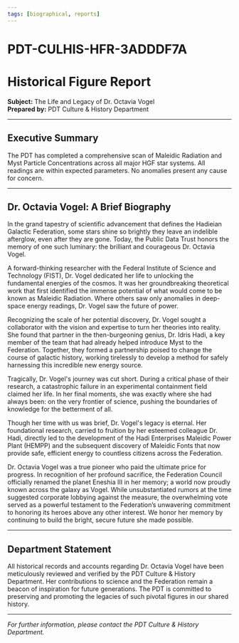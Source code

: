 ```yaml
---
tags: [biographical, reports]
---
```

# PDT-CULHIS-HFR-3ADDDF7A

# Historical Figure Report
**Subject:** The Life and Legacy of Dr. Octavia Vogel  
**Prepared by:** PDT Culture & History Department

---

## Executive Summary

The PDT has completed a comprehensive scan of Maleidic Radiation and Myst Particle Concentrations across all major HGF star systems. All readings are within expected parameters. No anomalies present any cause for concern.

---

## Dr. Octavia Vogel: A Brief Biography

In the grand tapestry of scientific advancement that defines the Hadieian Galactic Federation, some stars shine so brightly they leave an indelible afterglow, even after they are gone. Today, the Public Data Trust honors the memory of one such luminary: the brilliant and courageous Dr. Octavia Vogel.

A forward-thinking researcher with the Federal Institute of Science and Technology (FIST), Dr. Vogel dedicated her life to unlocking the fundamental energies of the cosmos. It was her groundbreaking theoretical work that first identified the immense potential of what would come to be known as Maleidic Radiation. Where others saw only anomalies in deep-space energy readings, Dr. Vogel saw the future of power.

Recognizing the scale of her potential discovery, Dr. Vogel sought a collaborator with the vision and expertise to turn her theories into reality. She found that partner in the then-burgeoning genius, Dr. Idris Hadi, a key member of the team that had already helped introduce Myst to the Federation. Together, they formed a partnership poised to change the course of galactic history, working tirelessly to develop a method for safely harnessing this incredible new energy source.

Tragically, Dr. Vogel's journey was cut short. During a critical phase of their research, a catastrophic failure in an experimental containment field claimed her life. In her final moments, she was exactly where she had always been: on the very frontier of science, pushing the boundaries of knowledge for the betterment of all.

Though her time with us was brief, Dr. Vogel's legacy is eternal. Her foundational research, carried to fruition by her esteemed colleague Dr. Hadi, directly led to the development of the Hadi Enterprises Maleidic Power Plant (HEMPP) and the subsequent discovery of Maleidic Fonts that now provide safe, efficient energy to countless citizens across the Federation.

Dr. Octavia Vogel was a true pioneer who paid the ultimate price for progress. In recognition of her profound sacrifice, the Federation Council officially renamed the planet Eneshia III in her memory; a world now proudly known across the galaxy as Vogel. While unsubstantiated rumors at the time suggested corporate lobbying against the measure, the overwhelming vote served as a powerful testament to the Federation’s unwavering commitment to honoring its heroes above any other interest. We honor her memory by continuing to build the bright, secure future she made possible.

---

## Department Statement

All historical records and accounts regarding Dr. Octavia Vogel have been meticulously reviewed and verified by the PDT Culture & History Department. Her contributions to science and the Federation remain a beacon of inspiration for future generations. The PDT is committed to preserving and promoting the legacies of such pivotal figures in our shared history.

---

*For further information, please contact the PDT Culture & History Department.*